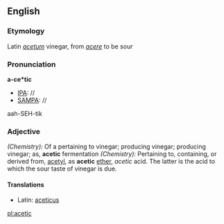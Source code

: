 ==English==
===Etymology===
Latin ''[[acetum]]'' vinegar, from ''[[acere]]'' to be sour
===Pronunciation===
'''a-ce*tic'''
*[[IPA]]: //
*[[SAMPA]]: //
aah-SEH-tik
===Adjective===
''(Chemistry):'' Of a pertaining to vinegar; producing vinegar; producing vinegar; as, '''acetic''' fermentation
''(Chemistry):'' Pertaining to, containing, or derived from, [[acetyl]], as '''acetic''' [[ether]], ''acetic'' acid. The latter is the acid to which the sour taste of vinegar is due.
====Translations====
*Latin: [[aceticus]]

[[pl:acetic]]